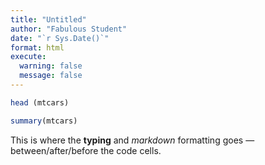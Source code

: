 ```yaml
---
title: "Untitled"
author: "Fabulous Student"
date: "`r Sys.Date()`"
format: html
execute:
  warning: false
  message: false
---
```



```r
head (mtcars)
```


```r
summary(mtcars)
```

This is where the **typing** and *markdown* formatting goes — between/after/before the code cells.